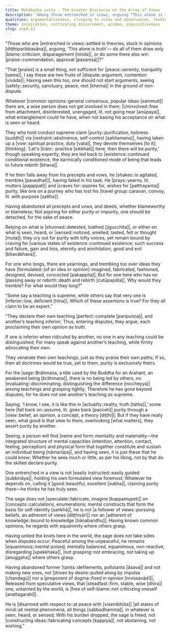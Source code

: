 ```yaml
---
title: Mahābyūha sutta - The Greater Discourse on the Array of Views
description: "Among those entrenched in views, arguing “This alone is truth,” the Buddha calls praise won by such to be a small matter. Seeing safety in the ground of non-dispute, the wise do not seek purity by precepts and vows or by what is seen, heard, or sensed. The sage ends craving for various states of existence and stands equanimous."
qualities: argumentativeness, clinging to rules and observances, feuding, personal existence, safety, tranquility, perturbation, craving, self-making, equanimity, tranquility, wisdom, stubbornness, attachment, free from attachment
theme: inspiration, cultivating discernment, wisdom, inquisitiveness
slug: snp4.13
---
```


“Those who are |entrenched in views::settled in theories, stuck in opinions [diṭṭhiparibbasāna]|,
arguing, ‘This alone is truth’—
do all of them draw only |blame::criticism, disparagement [ninda]|,
or do some there also win |praise::commendation, approval [pasaṃsā]|?”

“That [praise] is a small thing, not sufficient for |peace::serenity, tranquility [sama]|,
I say these are two fruits of |dispute::argument, contention [vivāda]|;
Having seen this too, one should not start arguments,
seeing |safety::security, sanctuary, peace, rest [khema]| in the ground of non-dispute.

Whatever |common opinions::general consensus, popular ideas [sammuti]| there are,
a wise person does not get involved in them;
|Uninvolved::free from attachment, disinterested, unengaged, lit. not going near [anūpaya]|, what entanglement could he have,
when not basing his acceptance on what is seen or heard.

They who hold conduct supreme claim |purity::purification, holiness [suddhi]| via |restraint::abstinence, self-control [saññamena]|,
having taken up a |vow::spiritual practice, duty [vata]|, they devote themselves [to it];
[thinking]: ‘Let's |train:: practice [sikkhati]| here, then there will be purity,’
though speaking expertly, they are led back to |existence::continued conditional existence, the karmically conditioned mode of being that leads to future rebirth [bhava]|.

If he then falls away from his precepts and vows,
he |shakes::is agitated, trembles [pavedhatī]|, having failed in his task;
He |prays::yearns, lit. mutters [pajappatī]| and |craves for::aspires for, wishes for [patthayanta]| purity,
like one on a journey who has lost his |travel group::caravan, convoy, lit. with purpose [sattha]|.

Having abandoned all precepts and vows,
and deeds, whether blameworthy or blameless;
Not aspiring for either purity or impurity,
one should be detached, for the sake of peace.

Relying on what is |shunned::detested, loathed [jigucchita]|,
or either on what is seen, heard, or |sensed::noticed, smelled, tasted, felt or thought [muta]|;
they cry out for purity with lofty voices,
yet remain bound by craving for |various states of existence::continued existence; such success and failure, gain and loss, eternity and annihilation, good and evil [bhavābhava]|.

For one who longs, there are yearnings,
and trembling too over ideas they have |formulated::(of an idea or opinion) imagined, fabricated, fashioned, designed, devised, concocted [pakappita]|;
But for one here who has no |passing away or rebirth::death and rebirth [cutūpapāta]|,
Why would they tremble? For what would they long?”

“Some say a teaching is supreme,
while others say that very one is |inferior::low, deficient [hīna]|;
Which of these assertions is true?
For they all claim to be an expert.”

“They declare their own teaching |perfect::complete [paripuṇṇa]|,
and another’s teaching inferior;
Thus, entering disputes, they argue,
each proclaiming their own opinion as truth.

If one is inferior when ridiculed by another,
no one in any teaching could be distinguished;
For many speak against another’s teaching,
while firmly advocating their own.

They venerate their own teachings,
just as they praise their own paths;
If so, then all doctrines would be true,
yet to them, purity is exclusively theirs.

For the |sage::Brāhmaṇa, a title used by the Buddha for an Arahant, an awakened being [brāhmaṇa]|, there is no being led by others,
no |evaluating::discriminating, distinguishing the difference [niccheyya]| among teachings and grasping tightly;
Therefore he has gone beyond disputes,
for he does not see another’s teaching as supreme.

Saying, ‘I know, I see, it is like this in |actuality::reality, truth [tatha]|,’
some here |fall back on::assume, lit. goes back [pacceti]| purity through a |view::belief, an opinion, a concept, a theory [diṭṭhi]|;
But if they have really seen, what good is that view to them,
overlooking [what matters], they assert purity by another.

Seeing, a person will find |name and form::mentality and materiality—the integrated structure of mental capacities (intention, attention, contact, feeling, perception) and physical form that together constitute and sustain an individual being [nāmarūpa]|,
and having seen, it is just these that he could know;
Whether he sees much or little, as per his liking,
not by that do the skilled declare purity.

One entrenched in a view is not |easily instructed::easily guided [subbināya]|,
holding his own formulated view foremost;
Whatever he depends on, calling it |good::beautiful, excellent [subha]|,
claiming purity there—he thinks he has truly seen.

The sage does not |speculate::fabricate, imagine [kappamupeti]| on |concepts::calculations, enumerations; mental constructs that form the basis for self-identity [saṅkhā]|,
he is not |a follower of views::pursuing beliefs, an adherent of views [diṭṭhisārī]| nor an |adherent of knowledge::bound to knowledge [ñāṇabandhu]|;
Having known common opinions,
he regards with equanimity where others grasp.

Having untied the knots here in the world,
the sage does not take sides when disputes occur;
Peaceful among the unpeaceful, he remains |equanimous::mental poised, mentally balanced, equanimous, non-reactive, disregarding [upekkhaka]|,
|not grasping::not embracing, not taking up [anuggaha]| where others grasp.

Having abandoned former |taints::defilements, pollutants [āsava]| and not making new ones,
not |driven by desire::pulled along by impulse [chandagū]| nor a |proponent of dogma::fixed in opinion [nivissavādī]|;
Released from speculative views, that |steadfast::firm, stable, wise [dhīra]| one,
untainted by the world, is |free of self-blame::not criticizing oneself [anattagarahī]|.

He is |disarmed with respect to::at peace with [visenibhūta]| |all states of mind::all mental phenomena, all things [sabbadhamma]|,
in whatever is seen, heard, or sensed;
With his burden dropped, the sage is freed,
not |constructing ideas::fabricating concepts [kappiya]|, not abstaining, not wishing.”